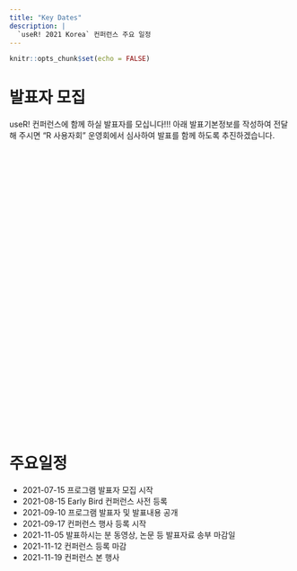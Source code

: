 ```yaml
---
title: "Key Dates"
description: |
  `useR! 2021 Korea` 컨퍼런스 주요 일정
---
```


```r
knitr::opts_chunk$set(echo = FALSE)
```

# 발표자 모집

useR! 컨퍼런스에 함께 하실 발표자를 모십니다!!! 아래 발표기본정보를 작성하여 전달해 주시면 "R 사용자회" 운영회에서 심사하여 발표를 함께 하도록 추진하겠습니다.

<div class="typeform-widget" data-url="https://form.typeform.com/to/EJK7aEva?typeform-medium=embed-snippet" style="width: 100%; height: 500px;"></div> <script> (function() { var qs,js,q,s,d=document, gi=d.getElementById, ce=d.createElement, gt=d.getElementsByTagName, id="typef_orm", b="https://embed.typeform.com/"; if(!gi.call(d,id)) { js=ce.call(d,"script"); js.id=id; js.src=b+"embed.js"; q=gt.call(d,"script")[0]; q.parentNode.insertBefore(js,q) } })() </script>


# 주요일정


-   2021-07-15 프로그램 발표자 모집 시작
-   2021-08-15 Early Bird 컨퍼런스 사전 등록
-   2021-09-10 프로그램 발표자 및 발표내용 공개
-   2021-09-17 컨퍼런스 행사 등록 시작
-   2021-11-05 발표하시는 분 동영상, 논문 등 발표자료 송부 마감일
-   2021-11-12 컨퍼런스 등록 마감
-   2021-11-19 컨퍼런스 본 행사
